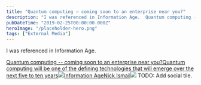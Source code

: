 ```yaml
---
title: "Quantum computing — coming soon to an enterprise near you?"
description: "I was referenced in Information Age.  Quantum computing -- coming soon to an enterprise near you?Quantum computing will be one of the defining technologies that will emerge over the next five to ten yearsInformation AgeNick Ismail [https://www"
pubDateTime: "2019-02-25T00:00:00.000Z"
heroImage: "/placeholder-hero.png"
tags: ["External Media"]
---
```


I was referenced in Information Age.

[Quantum computing -- coming soon to an enterprise near you?Quantum computing will be one of the defining technologies that will emerge over the next five to ten years![](https://s27389.pcdn.co/wp-content/uploads/2018/06/cropped-IA_FAVICON_2018-1-192x192.png)Information AgeNick Ismail![](https://s27389.pcdn.co/wp-content/uploads/2019/02/quantum-computing-enterprise.jpeg)](https://www.information-age.com/quantum-computing-enterprise-123479402/)
TODO: Add social tile.
